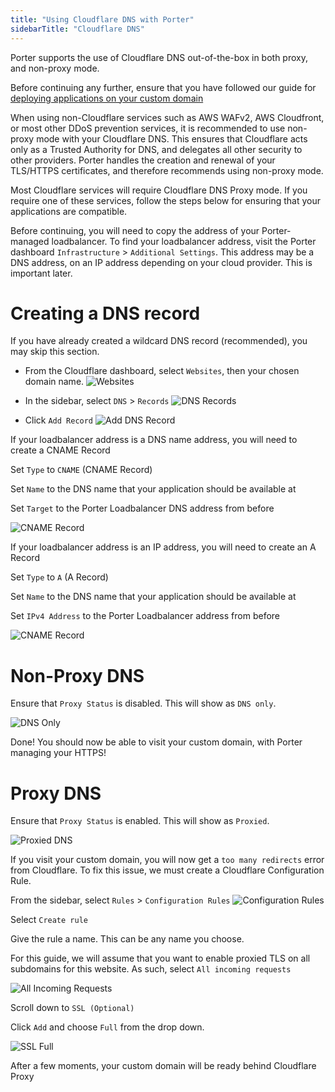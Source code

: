 ```yaml
---
title: "Using Cloudflare DNS with Porter"
sidebarTitle: "Cloudflare DNS"
---
```


Porter supports the use of Cloudflare DNS out-of-the-box in both proxy, and non-proxy mode.

Before continuing any further, ensure that you have followed our guide for [deploying applications on your custom domain](/configure/custom-domains#deploying-on-the-custom-domain)

When using non-Cloudflare services such as AWS WAFv2, AWS Cloudfront, or most other DDoS prevention services, it is recommended to use non-proxy mode with your Cloudflare DNS.
This ensures that Cloudflare acts only as a Trusted Authority for DNS, and delegates all other security to other providers.
Porter handles the creation and renewal of your TLS/HTTPS certificates, and therefore recommends using non-proxy mode.

Most Cloudflare services will require Cloudflare DNS Proxy mode. If you require one of these services, follow the steps below for ensuring that your applications are compatible.

Before continuing, you will need to copy the address of your Porter-managed loadbalancer.
To find your loadbalancer address, visit the Porter dashboard `Infrastructure` > `Additional Settings`.
This address may be a DNS address, on an IP address depending on your cloud provider. This is important later.

# Creating a DNS record

If you have already created a wildcard DNS record (recommended), you may skip this section.

- From the Cloudflare dashboard, select `Websites`, then your chosen domain name.
  ![Websites](/images/security-and-compliance/cloudflare/sidebar-websites.png)

- In the sidebar, select `DNS` > `Records`
  ![DNS Records](/images/security-and-compliance/cloudflare/sidebar-dns-records.png)

- Click `Add Record`
  ![Add DNS Record](/images/security-and-compliance/cloudflare/add-record.png)

<Tabs>
  <Tab title="CNAME Record">
  If your loadbalancer address is a DNS name address, you will need to create a CNAME Record

Set `Type` to `CNAME` (CNAME Record)

Set `Name` to the DNS name that your application should be available at

Set `Target` to the Porter Loadbalancer DNS address from before

![CNAME Record](/images/security-and-compliance/cloudflare/record-cname.png)

   </Tab>

   <Tab title="A Record">

If your loadbalancer address is an IP address, you will need to create an A Record

Set `Type` to `A` (A Record)

Set `Name` to the DNS name that your application should be available at

Set `IPv4 Address` to the Porter Loadbalancer address from before

![CNAME Record](/images/security-and-compliance/cloudflare/record-a.png)

  </Tab>

</Tabs>

# Non-Proxy DNS

Ensure that `Proxy Status` is disabled. This will show as `DNS only`.

![DNS Only](/images/security-and-compliance/cloudflare/dns-non-proxy.png)

Done! You should now be able to visit your custom domain, with Porter managing your HTTPS!

# Proxy DNS

Ensure that `Proxy Status` is enabled. This will show as `Proxied`.

![Proxied DNS](/images/security-and-compliance/cloudflare/dns-proxy.png)

If you visit your custom domain, you will now get a `too many redirects` error from Cloudflare. To fix this issue, we must create a Cloudflare Configuration Rule.

From the sidebar, select `Rules` > `Configuration Rules`
![Configuration Rules](/images/security-and-compliance/cloudflare/sidebar-configuration-rules.png)

Select `Create rule`

Give the rule a name. This can be any name you choose.

For this guide, we will assume that you want to enable proxied TLS on all subdomains for this website. As such, select `All incoming requests`

![All Incoming Requests](/images/security-and-compliance/cloudflare/rules-all-incoming.png)

Scroll down to `SSL (Optional)`

Click `Add` and choose `Full` from the drop down.

![SSL Full](/images/security-and-compliance/cloudflare/rules-ssl-full.png)

After a few moments, your custom domain will be ready behind Cloudflare Proxy
